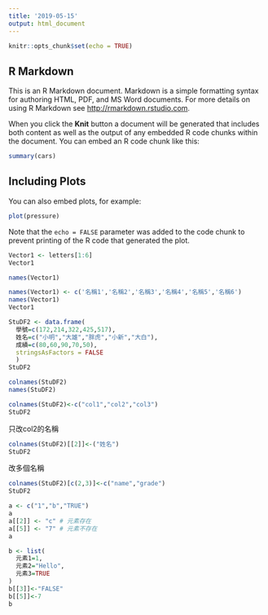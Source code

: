 ```yaml
---
title: '2019-05-15'
output: html_document
---
```


```r
knitr::opts_chunk$set(echo = TRUE)
```

## R Markdown

This is an R Markdown document. Markdown is a simple formatting syntax for authoring HTML, PDF, and MS Word documents. For more details on using R Markdown see <http://rmarkdown.rstudio.com>.

When you click the **Knit** button a document will be generated that includes both content as well as the output of any embedded R code chunks within the document. You can embed an R code chunk like this:

```r
summary(cars)
```

## Including Plots

You can also embed plots, for example:

```r
plot(pressure)
```

Note that the `echo = FALSE` parameter was added to the code chunk to prevent printing of the R code that generated the plot.

```r
Vector1 <- letters[1:6]
Vector1

names(Vector1)
```

```r
names(Vector1) <- c('名稱1','名稱2','名稱3','名稱4','名稱5','名稱6')
names(Vector1)
Vector1
```

```r
StuDF2 <- data.frame(
  學號=c(172,214,322,425,517),
  姓名=c("小明","大雄","胖虎","小新","大白"),
  成績=c(80,60,90,70,50),
  stringsAsFactors = FALSE
  )
StuDF2 
```

```r
colnames(StuDF2)
names(StuDF2)
```

```r
colnames(StuDF2)<-c("col1","col2","col3")
StuDF2
```

只改col2的名稱
```r
colnames(StuDF2)[[2]]<-("姓名")
StuDF2
```

改多個名稱
```r
colnames(StuDF2)[c(2,3)]<-c("name","grade")
StuDF2
```

```r
a <- c("1","b","TRUE")
a
a[[2]] <- "c" # 元素存在
a[[5]] <- "7" # 元素不存在
a
```

```r
b <- list(
  元素1=1,
  元素2="Hello",
  元素3=TRUE
)
b[[3]]<-"FALSE"
b[[5]]<-7
b
```




























































